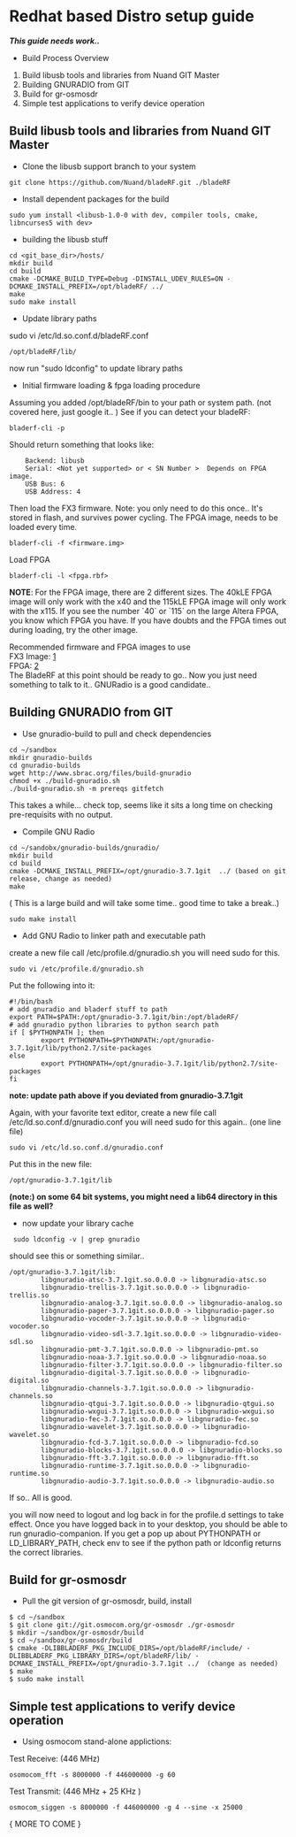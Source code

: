 = Redhat based Distro setup guide =

'''''This guide needs work..'''''

* Build Process Overview
# Build libusb tools and libraries from Nuand GIT Master
# Building GNURADIO from GIT
# Build for gr-osmosdr
# Simple test applications to verify device operation

== Build libusb tools and libraries from Nuand GIT Master ==
* Clone the libusb support branch to your system
<pre>git clone https://github.com/Nuand/bladeRF.git ./bladeRF</pre>

* Install dependent packages for the build
<pre>sudo yum install <libusb-1.0-0 with dev, compiler tools, cmake, libncurses5 with dev> </pre>

* building the libusb stuff
<pre>
cd <git_base_dir>/hosts/
mkdir build
cd build
cmake -DCMAKE_BUILD_TYPE=Debug -DINSTALL_UDEV_RULES=ON -DCMAKE_INSTALL_PREFIX=/opt/bladeRF/ ../
make
sudo make install
</pre>

* Update library paths
sudo vi /etc/ld.so.conf.d/bladeRF.conf
<pre>/opt/bladeRF/lib/</pre>
now run "sudo ldconfig" to update library paths

* Initial firmware loading & fpga loading procedure
Assuming you added /opt/bladeRF/bin to your path or system path. (not covered here, just google it.. )
See if you can detect your bladeRF:
<pre>bladerf-cli -p</pre>
Should return something that looks like:
<pre>
    Backend: libusb
    Serial: <Not yet supported> or < SN Number >  Depends on FPGA image.
    USB Bus: 6
    USB Address: 4
</pre>

Then load the FX3 firmware.  Note: you only need to do this once.. It's stored in flash, and survives power cycling.  The FPGA image, needs to be loaded every time.
<pre>bladerf-cli -f <firmware.img></pre>
Load FPGA
<pre>bladerf-cli -l <fpga.rbf></pre>

<strong>NOTE</strong>: For the FPGA image, there are 2 different sizes.  The 40kLE FPGA image will only work with the x40 and the 115kLE FPGA image will only work with the x115.  If you see the number `40` or `115` on the large Altera FPGA, you know which FPGA you have.  If you have doubts and the FPGA times out during loading, try the other image.

Recommended firmware and FPGA images to use<br>
FX3 Image: [http://nuand.com/fx3/latest.img]<br>
FPGA: [http://nuand.com/fpga]<br>

The BladeRF at this point should be ready to go..  Now you just need something to talk to it..  GNURadio is a good candidate..

== Building GNURADIO from GIT ==
* Use gnuradio-build to pull and check dependencies
<pre>
cd ~/sandbox
mkdir gnuradio-builds
cd gnuradio-builds
wget http://www.sbrac.org/files/build-gnuradio
chmod +x ./build-gnuradio.sh
./build-gnuradio.sh -m prereqs gitfetch
</pre>
This takes a while...  check top, seems like it sits a long time on checking pre-requisits with no output.

* Compile GNU Radio
<pre>
cd ~/sandobx/gnuradio-builds/gnuradio/
mkdir build
cd build
cmake -DCMAKE_INSTALL_PREFIX=/opt/gnuradio-3.7.1git  ../ (based on git release, change as needed)
make
</pre>
( This is a large build and will take some time..  good time to take a break..)
<pre>sudo make install</pre>

* Add GNU Radio to linker path and executable path
create a new file call /etc/profile.d/gnuradio.sh
you will need sudo for this.
<pre>sudo vi /etc/profile.d/gnuradio.sh</pre>

Put the following into it:
<pre>#!/bin/bash
# add gnuradio and bladerf stuff to path
export PATH=$PATH:/opt/gnuradio-3.7.1git/bin:/opt/bladeRF/
# add gnuradio python libraries to python search path
if [ $PYTHONPATH ]; then
        export PYTHONPATH=$PYTHONPATH:/opt/gnuradio-3.7.1git/lib/python2.7/site-packages
else
        export PYTHONPATH=/opt/gnuradio-3.7.1git/lib/python2.7/site-packages
fi</pre>
'''note: update path above if you deviated from gnuradio-3.7.1git'''

Again, with your favorite text editor, create a new file call /etc/ld.so.conf.d/gnuradio.conf
you will need sudo for this again.. (one line file)
<pre>sudo vi /etc/ld.so.conf.d/gnuradio.conf</pre>
Put this in the new file:
<pre>/opt/gnuradio-3.7.1git/lib</pre>
'''(note:) on some 64 bit systems, you might need a lib64 directory in this file as well?'''

* now update your library cache
<pre> sudo ldconfig -v | grep gnuradio</pre>

should see this or something similar.. 
<pre>/opt/gnuradio-3.7.1git/lib:
        libgnuradio-atsc-3.7.1git.so.0.0.0 -> libgnuradio-atsc.so
        libgnuradio-trellis-3.7.1git.so.0.0.0 -> libgnuradio-trellis.so
        libgnuradio-analog-3.7.1git.so.0.0.0 -> libgnuradio-analog.so
        libgnuradio-pager-3.7.1git.so.0.0.0 -> libgnuradio-pager.so
        libgnuradio-vocoder-3.7.1git.so.0.0.0 -> libgnuradio-vocoder.so
        libgnuradio-video-sdl-3.7.1git.so.0.0.0 -> libgnuradio-video-sdl.so
        libgnuradio-pmt-3.7.1git.so.0.0.0 -> libgnuradio-pmt.so
        libgnuradio-noaa-3.7.1git.so.0.0.0 -> libgnuradio-noaa.so
        libgnuradio-filter-3.7.1git.so.0.0.0 -> libgnuradio-filter.so
        libgnuradio-digital-3.7.1git.so.0.0.0 -> libgnuradio-digital.so
        libgnuradio-channels-3.7.1git.so.0.0.0 -> libgnuradio-channels.so
        libgnuradio-qtgui-3.7.1git.so.0.0.0 -> libgnuradio-qtgui.so
        libgnuradio-wxgui-3.7.1git.so.0.0.0 -> libgnuradio-wxgui.so
        libgnuradio-fec-3.7.1git.so.0.0.0 -> libgnuradio-fec.so
        libgnuradio-wavelet-3.7.1git.so.0.0.0 -> libgnuradio-wavelet.so
        libgnuradio-fcd-3.7.1git.so.0.0.0 -> libgnuradio-fcd.so
        libgnuradio-blocks-3.7.1git.so.0.0.0 -> libgnuradio-blocks.so
        libgnuradio-fft-3.7.1git.so.0.0.0 -> libgnuradio-fft.so
        libgnuradio-runtime-3.7.1git.so.0.0.0 -> libgnuradio-runtime.so
        libgnuradio-audio-3.7.1git.so.0.0.0 -> libgnuradio-audio.so
</pre>
If so..  All is good. 

you will now need to logout and log back in for the profile.d settings to take effect.
Once you have logged back in to your desktop, you should be able to run gnuradio-companion.
If you get a pop up about PYTHONPATH or LD_LIBRARY_PATH, check env to see if the python path or ldconfig returns the correct libraries.

== Build for gr-osmosdr ==
* Pull the git version of gr-osmosdr, build, install
<pre>$ cd ~/sandbox
$ git clone git://git.osmocom.org/gr-osmosdr ./gr-osmosdr
$ mkdir ~/sandbox/gr-osmosdr/build
$ cd ~/sandbox/gr-osmosdr/build
$ cmake -DLIBBLADERF_PKG_INCLUDE_DIRS=/opt/bladeRF/include/ -DLIBBLADERF_PKG_LIBRARY_DIRS=/opt/bladeRF/lib/ -DCMAKE_INSTALL_PREFIX=/opt/gnuradio-3.7.1git ../  (change as needed)
$ make
$ sudo make install</pre>

== Simple test applications to verify device operation ==
*Using osmocom stand-alone applictions:
Test Receive: (446 MHz)
<pre>osomocom_fft -s 8000000 -f 446000000 -g 60</pre>
Test Transmit: (446 MHz + 25 KHz )
<pre>osmocom_siggen -s 8000000 -f 446000000 -g 4 --sine -x 25000</pre>

{ MORE TO COME }


